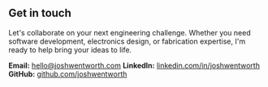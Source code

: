 ## Get in touch

Let's collaborate on your next engineering challenge. Whether you need software development, electronics design, or fabrication expertise, I'm ready to help bring your ideas to life.

**Email:** hello@joshwentworth.com
**LinkedIn:** [linkedin.com/in/joshwentworth](https://linkedin.com/in/joshwentworth)
**GitHub:** [github.com/joshwentworth](https://github.com/joshwentworth)

